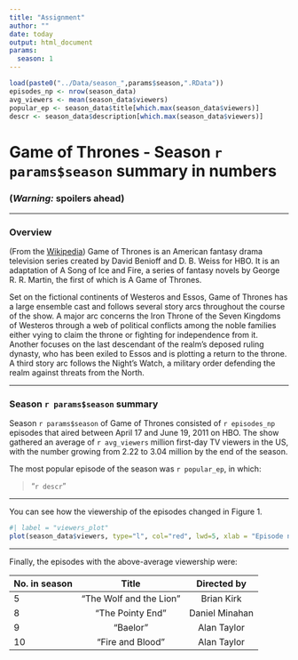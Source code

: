 ```yaml
---
title: "Assignment"
author: ""
date: today
output: html_document
params:
  season: 1
---
```




```r

load(paste0("../Data/season_",params$season,".RData"))
episodes_np <- nrow(season_data)
avg_viewers <- mean(season_data$viewers)
popular_ep <- season_data$title[which.max(season_data$viewers)]
descr <- season_data$description[which.max(season_data$viewers)]

```

# Game of Thrones - Season `r params$season` summary in numbers

### __(*Warning:* spoilers ahead)__

***

### Overview

(From the [Wikipedia](https://en.wikipedia.org/wiki/Game_of_Thrones#Premise)) Game of Thrones is an American fantasy drama television series created by David Benioff and D. B. Weiss for HBO. It is an adaptation of A Song of Ice and Fire, a series of fantasy novels by George R. R. Martin, the first of which is A Game of Thrones.

Set on the fictional continents of Westeros and Essos, Game of Thrones has a large ensemble cast and follows several story arcs throughout the course of the show. A major arc concerns the Iron Throne of the Seven Kingdoms of Westeros through a web of political conflicts among the noble families either vying to claim the throne or fighting for independence from it. Another focuses on the last descendant of the realm's deposed ruling dynasty, who has been exiled to Essos and is plotting a return to the throne. A third story arc follows the Night's Watch, a military order defending the realm against threats from the North.

***

### Season `r params$season` summary


Season `r params$season` of Game of Thrones consisted of `r episodes_np` episodes that aired between April 17 and June 19, 2011 on HBO. The show gathered an average of `r avg_viewers` million first-day TV viewers in the US, with the number growing from 2.22 to 3.04 million by the end of the season.

The most popular episode of the season was `r popular_ep`, in which:

> "`r descr`"

***

You can see how the viewership of the episodes changed in Figure 1.

```r
#| label = "viewers_plot"
plot(season_data$viewers, type="l", col="red", lwd=5, xlab = "Episode number", ylab = "1st day TV viewers in the US (millions)")
```

***

Finally, the episodes with the above-average viewership were:

| No. in season | Title  | Directed by  |
|:------        |:-----: |:------:      |
| 5             | "The Wolf and the Lion"  | Brian Kirk      |
| 8             | "The Pointy End" | Daniel Minahan      |
| 9             | "Baelor" | Alan Taylor      |
| 10            | "Fire and Blood" | Alan Taylor      |
